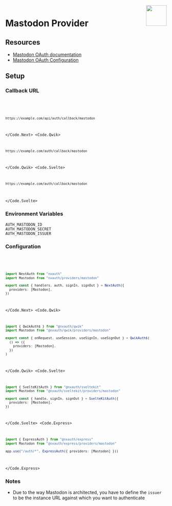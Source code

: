 
<img align="right" src="/img/providers/mastodon.svg" height="64" width="64" />

# Mastodon Provider

## Resources

- [Mastodon OAuth documentation](https://docs.joinmastodon.org/client/token/)
- [Mastodon OAuth Configuration](https://mastodon.social/settings/applications)

## Setup

### Callback URL

<Code>
  <Code.Next>

```bash
https://example.com/api/auth/callback/mastodon
```

  </Code.Next>
  <Code.Qwik>

```bash
https://example.com/auth/callback/mastodon
```

  </Code.Qwik>
  <Code.Svelte>

```bash
https://example.com/auth/callback/mastodon
```

  </Code.Svelte>
</Code>

### Environment Variables

```
AUTH_MASTODON_ID
AUTH_MASTODON_SECRET
AUTH_MASTODON_ISSUER
```

### Configuration

<Code>
  <Code.Next>

```ts filename="/auth.ts"
import NextAuth from "nxauth"
import Mastodon from "nxauth/providers/mastodon"

export const { handlers, auth, signIn, signOut } = NextAuth({
  providers: [Mastodon],
})
```

  </Code.Next>
  <Code.Qwik>
  
```ts filename="/src/routes/plugin@nxauth.ts"
import { QwikAuth$ } from "@nxauth/qwik"
import Mastodon from "@nxauth/qwik/providers/mastodon"

export const { onRequest, useSession, useSignIn, useSignOut } = QwikAuth$(
  () => ({
    providers: [Mastodon],
  })
)
```

  </Code.Qwik>
  <Code.Svelte>

```ts filename="/src/auth.ts"
import { SvelteKitAuth } from "@nxauth/sveltekit"
import Mastodon from "@nxauth/sveltekit/providers/mastodon"

export const { handle, signIn, signOut } = SvelteKitAuth({
  providers: [Mastodon],
})
```

  </Code.Svelte>
  <Code.Express>

```ts filename="/src/app.ts"
import { ExpressAuth } from "@nxauth/express"
import Mastodon from "@nxauth/express/providers/mastodon"

app.use("/auth/*", ExpressAuth({ providers: [Mastodon] }))
```

  </Code.Express>
</Code>

### Notes

- Due to the way Mastodon is architected, you have to define the `issuer` to be the instance URL against which you want to authenticate
